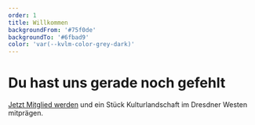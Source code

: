 ```yaml
---
order: 1
title: Willkommen
backgroundFrom: '#75f0de'
backgroundTo: '#6fbad9'
color: 'var(--kvlm-color-grey-dark)'
---
```


<kvlm-houses src="/images/placeholder.png"></kvlm-houses>

# Du hast uns gerade noch gefehlt

[Jetzt Mitglied werden](/verein/mitglied-werden) und ein Stück Kulturlandschaft im Dresdner Westen mitprägen.
